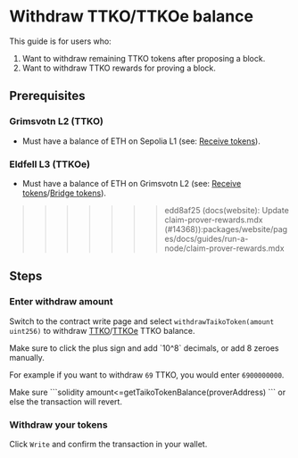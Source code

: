 
# Withdraw TTKO/TTKOe balance

This guide is for users who:

1. Want to withdraw remaining TTKO tokens after proposing a block.
2. Want to withdraw TTKO rewards for proving a block.

## Prerequisites

### Grimsvotn L2 (TTKO)

- Must have a balance of ETH on Sepolia L1 (see: [Receive tokens](/docs/guides/receive-tokens)).
### Eldfell L3 (TTKOe)

- Must have a balance of ETH on Grimsvotn L2 (see: [Receive tokens](/docs/guides/receive-tokens)/[Bridge tokens](/docs/guides/build-on-taiko/bridge-tokens)).
>>>>>>> edd8af25 (docs(website): Update claim-prover-rewards.mdx (#14368)):packages/website/pages/docs/guides/run-a-node/claim-prover-rewards.mdx

## Steps

<Steps>

### Enter withdraw amount

Switch to the contract write page and select `withdrawTaikoToken(amount uint256)` to withdraw [TTKO](https://sepolia.etherscan.io/address/0x6375394335f34848b850114b66A49D6F47f2cdA8#writeProxyContract#F11)/[TTKOe](https://explorer.test.taiko.xyz/address/0x4e7c942D51d977459108bA497FDc71ae0Fc54a00/write-proxy#address-tabs) TTKO balance.

<Callout type="warning">
  Make sure to click the plus sign and add `10^8` decimals, or add 8 zeroes
  manually.
</Callout>

For example if you want to withdraw `69` TTKO, you would enter `6900000000`.

<Callout type="warning">
Make sure
```solidity
amount<=getTaikoTokenBalance(proverAddress)
```
or else the transaction will revert.
</Callout>

### Withdraw your tokens

Click `Write` and confirm the transaction in your wallet.

</Steps>
